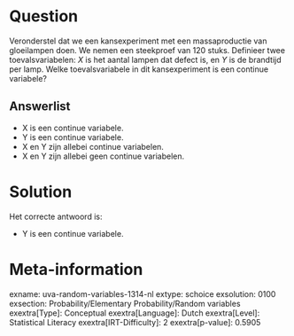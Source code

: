 Question
========

Veronderstel dat we een kansexperiment met een massaproductie van
gloeilampen doen. We nemen een steekproef van 120 stuks. Definieer twee
toevalsvariabelen: *X* is het aantal lampen dat defect is, en *Y* is de
brandtijd per lamp. Welke toevalsvariabele in dit kansexperiment is een
continue variabele?

Answerlist
----------

* X is een continue variabele.
* Y is een continue variabele.
* X en Y zijn allebei continue variabelen.
* X en Y zijn allebei geen continue variabelen.

Solution
========

Het correcte antwoord is: 

* Y is een continue variabele.

Meta-information
================
exname: uva-random-variables-1314-nl
extype: schoice
exsolution: 0100
exsection: Probability/Elementary Probability/Random variables
exextra[Type]: Conceptual
exextra[Language]: Dutch
exextra[Level]: Statistical Literacy
exextra[IRT-Difficulty]: 2
exextra[p-value]: 0.5905
